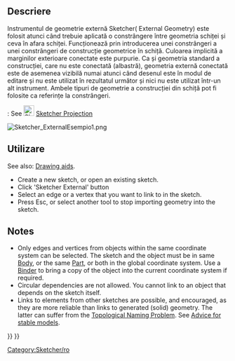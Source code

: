 <languages/>

{{Docnav
|
|
|[[Sketcher_Workbench|Sketcher]]
|IconL=
|IconR=
|IconC=Workbench_Sketcher.svg
}}

{{VeryImportantMessage|This tool is obsolete, it is not available in {{VersionPlus|1.1}}. Use [[Sketcher_Projection|Sketcher Projection]] or [[Sketcher_Intersection|Sketcher Intersection]] instead.}}

<div class="mw-translate-fuzzy">
{{GuiCommand/ro
|Name=Sketcher External
|Name/ro=Sketcher External
|Workbenches=[[Sketcher Workbench/ro|Sketcher]]
|Shortcut=X
|MenuLocation=Sketch → Sketcher geometries → Sketcher External
|SeeAlso=[[Sketcher_ToggleConstruction/ro|ConstructionMode]]
}}
</div>

<span id="Description"></span>
==Descriere==

<div class="mw-translate-fuzzy">
Instrumentul de geometrie externă Sketcher( External Geometry) este folosit atunci când trebuie aplicată o constrângere între geometria schiței și ceva în afara schiței. Funcționează prin introducerea unei constrângeri a unei constrângeri de construcție geometrice în schiță. Culoarea implicită a marginilor exterioare conectate este purpurie. Ca și geometria standard a construcției, care nu este conectată (albastră), geometria externă conectată este de asemenea vizibilă numai atunci când desenul este în modul de editare și nu este utilizat în rezultatul următor și nici nu este utilizat într-un alt instrument. Ambele tipuri de geometrie a construcției din schiță pot fi folosite ca referințe la constrângeri.
</div>

{{VersionPlus|1.1}}: See [[Image:Sketcher_Projection.svg|24px]] [[Sketcher_Projection|Sketcher Projection]]

[[Image:Sketcher_ExternalEsempio1.png]]
{{Caption|The two magenta lines are external geometry linked to edges of a pre-existing [[PartDesign_Pad|Pad]]. They are used to constrain the circles.}}

<span id="Usage"></span>
<div class="mw-translate-fuzzy">
==Utilizare==
</div>

See also: [[Sketcher_Workbench#Drawing_aids|Drawing aids]].

<div class="mw-translate-fuzzy">
* Create a new sketch, or open an existing sketch.
* Click 'Sketcher External' button
* Select an edge or a vertex that you want to link to in the sketch.
* Press Esc, or select another tool to stop importing geometry into the sketch.
</div>

== Notes ==

* Only edges and vertices from objects within the same coordinate system can be selected. The sketch and the object must be in same [[PartDesign_Body|Body]], or the same [[Std_Part|Part]], or both in the global coordinate system. Use a [[PartDesign_SubShapeBinder|Binder]] to bring a copy of the object into the current coordinate system if required.
* Circular dependencies are not allowed. You cannot link to an object that depends on the sketch itself.
* Links to elements from other sketches are possible, and encouraged, as they are more reliable than links to generated (solid) geometry. The latter can suffer from the [[Topological_naming_problem|Topological Naming Problem]]. See [[Feature_editing#Advice_for_creating_stable_models|Advice for stable models]].


<div class="mw-translate-fuzzy">
[[Category:Sketcher/ro]]
</div>

{{Sketcher_Tools_navi{{#translation:}}}}
{{Userdocnavi{{#translation:}}}}